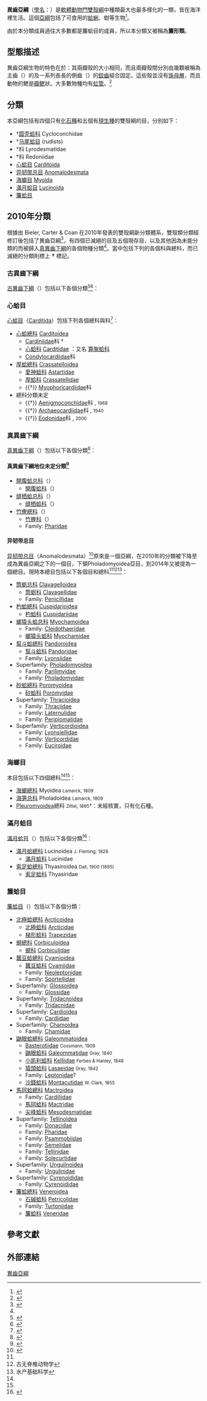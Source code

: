 {{Automatic taxobox
| image = NZ Cockles.JPG
| image_width = 200px
| image_caption = The [[Veneridae|venerid]] species, ''[[Austrovenus_stutchburyi|Austrovenus stutchburyi]]'', the New Zealand cockle, is sold internationally as sea food 
| taxon = Heterodonta
| authority = Neumayr, 1884<ref name=WoRMS_216 />
| subdivision_ranks = [[目_(生物)|目]]
| subdivision = [[#分類|見內文]]
}}

'''異齒亞綱'''（[[學名|學名]]：{{lang|la|'''Heterodonta'''}}）是[[軟體動物門|軟體動物門]][[雙殼綱|雙殼綱]]中種類最大也最多樣化的一類，皆在海洋裡生活。這個[[亞綱|亞綱]]包括了可食用的[[蛤蜊|蛤蜊]]、蚶等生物<ref name=WoRMS_216>{{cite WoRMS |id=216 |title=Heterodonta <small>Neumayr, 1884</small>|date=2009-02-03 }}</ref>。

由於本分類成員過往大多數都是簾蛤目的成員，所以本分類又被稱為'''簾形類'''。

==型態描述==
異齒亞綱生物的特色在於：其兩瓣殼的大小相同，而且兩瓣殼間分別由幾顆被稱為主齒（{{lang|en|cardinal teeth}}）的及一系列長長的側齒（{{lang|en|laternal teeth}}）的[[鉸齒|鉸齒]]組合固定。這些殼並沒有[[珠母層|珠母層]]，而且動物的鰓是[[瓣鰓|瓣鰓]]狀。大多數物種均有[[虹管|虹管]]。<ref name=IZ>{{cite book |last=Barnes |first=Robert D. |year=1982 |title= Invertebrate Zoology |publisher= Holt-Saunders International |location= Philadelphia, PA |page= 340 |isbn=0-03-056747-5 }}</ref>

==分類==
本亞綱包括有四個只有[[化石種|化石種]]和五個有[[現生種|現生種]]的雙殼綱的目，分別如下：
* †[[圆壳蛤科|圆壳蛤科]] Cycloconchidae
* †[[马尾蛤目|马尾蛤目]] {{tsl|en|Hippuritoida||Hippuritoida}} (rudists)
* †科 Lyrodesmatidae
* †科 Redoniidae
*[[心蛤目|心蛤目]] [[Carditoida|Carditoida]]
*[[异韧带总目|异韧带总目]] [[Anomalodesmata|Anomalodesmata]]
*[[海螂目|海螂目]] [[Myoida|Myoida]]
*[[滿月蛤目|滿月蛤目]] [[Lucinoida|Lucinoida]]
*[[簾蛤目|簾蛤目]] {{tsl|en|Venerida}}{{r|WoRMS_217}}

==2010年分類==
根據由 Bieler, Carter & Coan 在2010年發表的雙殼綱新分類體系，雙殼類分類經修訂後包括了異齒亞綱<ref name="Bieler2010">{{cite book |last1=Bieler |first1=R. |last2=Carter |first2=J.G. |last3=Coan |first3=E.V. |year=2010 |chapter=Classification of Bivalve families |pages=113-133 |editor1=Bouchet, P. |editor2=Rocroi, J.P. |title=Nomenclator of Bivalve Families |journal=''[[Malacologia|Malacologia]]'' |volume=52 |issue=2 |language=en }}</ref>，有四個已滅絕的目及五個現存目，以及其他因為未能分類的而被歸入[[真異齒下綱|真異齒下綱]]的各個物種分類<ref name=WoRMS_216 />。當中包括下列的各個科與總科，而已滅絕的分類則標上 '''†''' 標記。

===古異齒下綱===
[[古異齒下綱|古異齒下綱]]（{{lang|la|Archiheterodonta}}）包括以下各個分類<ref name=WoRMS_382255>{{cite WoRMS |id=382255 |title=''Archiheterodonta'' <small>Giribet in Taylor, Williams, Glover & Dyal, 2007</small>|date=2009-02-03 }}</ref><ref>{{cite book |last=Giribet |first=G. |year=2008 |chapter=Bivalvia |pages=105-141 |editors=Ponder W.F. & Lindberg D.L. |title=Molluscan Phylogeny |location=Berkeley |publisher=University of California Press }}</ref>：

===心蛤目===
[[心蛤目|心蛤目]]（[[Carditida|Carditida]]）包括下列各個總科與科<ref name="WoRMS_382256">{{WoRMS |id=382256 | title=Carditida Dall, 1889 | last1=Gofas |first1=Serge | date=2009-02-03 |accessdate=2017-09-01 }}</ref>：
*[[心蛤總科|心蛤總科]] [[Carditoidea|Carditoidea]] {{small|Férussac, 1822}}
** [[Cardiniidae|Cardiniidae]]科 {{small|Zittel, 1881}} †
** [[心蛤科|心蛤科]] [[Carditidae|Carditidae]] {{small|Férussac, 1822}}：又名 [[算盤蛤科|算盤蛤科]] 
** [[Condylocardiidae|Condylocardiidae]]科 {{small|Bernard, 1896}}
* [[厚蛤總科|厚蛤總科]] [[Crassatelloidea|Crassatelloidea]]
** [[愛神蛤科|愛神蛤科]] [[Astartidae|Astartidae]] {{small|d'Orbigny, 1844 (1840)}}
** [[厚蛤科|厚蛤科]] [[Crassatellidae|Crassatellidae]] {{small|Férussac, 1822}}
** {{†}} [[Myophoricardiidae|Myophoricardiidae]]科 {{small|Chavan, 1969}}
*總科分類未定
** {{†}} [[Aenigmoconchidae|Aenigmoconchidae]]科 {{aut|Betekhtina}}, <small>1968</small>
** {{†}} [[Archaeocardiidae|Archaeocardiidae]]科 {{aut|Khalfin}}, <small>1940</small>
** {{†}} [[Eodonidae|Eodonidae]]科 {{aut|Carter, D. C. Campbell & M. R. Campbell}}, <small>2000</small>

===真異齒下綱===
[[真異齒下綱|真異齒下綱]]（{{lang|la|Euheterodonta}}）包括以下各個分類<ref name=WoRMS_382296>{{cite WoRMS |id=382296 |title=''Euheterodonta'' <small>Giribet in Taylor, Williams, Glover & Dyal, 2007</small>|date=2009-02-03 }}</ref>：

====真異齒下綱地位未定分類<ref name=WoRMS_382297>{{cite WoRMS |id=382297|title=''Unassigned Euheterodonta''|date=2009-07-12 }}</ref> ====
*[[開腹蛤总科|開腹蛤总科]]（{{lang|la|[[Gastrochaenoidea|Gastrochaenoidea]]}}）
**[[開腹蛤科|開腹蛤科]]（{{lang|la|[[Gastrochaenidae|Gastrochaenidae]]}}）
*[[缝栖蛤总科|缝栖蛤总科]]（{{lang|la|[[Hiatelloidea|Hiatelloidea]]}}）
**[[缝栖蛤科|缝栖蛤科]]（{{lang|la|[[Hiatellidae|Hiatellidae]]}}）
*[[竹蟶總科|竹蟶總科]]（{{lang|la|[[Solenoidea|Solenoidea]]}}）
**[[竹蟶科|竹蟶科]]（{{lang|la|[[Solenidae|Solenidae]]}}）
**Family: [[Pharidae|Pharidae]]

====异韧带总目====
[[异韧带总目|异韧带总目]]（Anomalodesmata）<ref name=WoRMS_254>{{cite WoRMS |id=254|title=''Anomalodesmata'' <small>Dall, 1889</small>|date=2016-02-07 |last=Bieler |first=Rüdiger }}</ref>原來是一個亞綱，在2010年的分類被下降至成為異齒亞綱之下的一個目，下領Pholadomyoidea亞目，到2014年又被提為一個總目。現時本總目包括以下各個目和總科<ref name=WoRMS_254 /><ref>古无脊椎动物学</ref><ref>水产基础科学</ref>：
*[[筒蛎总科|筒蛎总科]] [[Clavagelloidea|Clavagelloidea]]
**[[筒蛎科|筒蛎科]] [[Clavagellidae|Clavagellidae]]
**Family: [[Penicillidae|Penicillidae]]
*[[杓蛤總科|杓蛤總科]] [[Cuspidarioidea|Cuspidarioidea]]
**[[杓蛤科|杓蛤科]] [[Cuspidariidae|Cuspidariidae]]
*[[螂猿头蛤总科|螂猿头蛤总科]] [[Myochamoidea|Myochamoidea]]
**Family: [[Cleidothaeridae|Cleidothaeridae]]
**[[螂猿头蛤科|螂猿头蛤科]] [[Myochamidae|Myochamidae]]
*[[幫斗蛤總科|幫斗蛤總科]] [[Pandoroidea|Pandoroidea]]
**[[幫斗蛤科|幫斗蛤科]] [[Pandoridae|Pandoridae]] 
**Family: [[Lyonsiidae|Lyonsiidae]]
*Superfamily: [[Pholadomyoidea|Pholadomyoidea]]
**Family: [[Parilimyidae|Parilimyidae]]
**Family: [[Pholadomyidae|Pholadomyidae]]
*[[砂蛤總科|砂蛤總科]] [[Poromyoidea|Poromyoidea]]
**[[砂蛤科|砂蛤科]] [[Poromyidae|Poromyidae]]
*Superfamily: [[Thracioidea|Thracioidea]]
**Family: [[Thraciidae|Thraciidae]]
**Family: [[Laternulidae|Laternulidae]]
**Family: [[Periplomatidae|Periplomatidae]]
*Superfamily: [[Verticordioidea|Verticordioidea]]
**Family: [[Lyonsiellidae|Lyonsiellidae]]
**Family: [[Verticordidae|Verticordidae]]
**Family: [[Euciroidae|Euciroidae]]

===海螂目===
本目包括以下四個總科<ref name=bcc2010 /><ref name=WoRMS_245 />：
*[[海螂總科|海螂總科]] Myoidea <small>Lamarck, 1809</small>
*[[海笋总科|海笋总科]] Pholadoidea <small>Lamarck, 1809</small>
*[[Pleuromyoidea|Pleuromyoidea]]總科 <small>Zittel, 1895</small>†：未經核實，只有化石種。

===滿月蛤目===
[[滿月蛤目|滿月蛤目]]（{{lang|la|Lucinoida}}）包括以下各個分類<ref name=WoRMS_489106>{{WoRMS |id=489106 |title=Lucinoida Gray, 1854 |date=2010-07-10 }}</ref>：
*[[滿月蛤總科|滿月蛤總科]] Lucinoidea <small>J. Fleming, 1828</small>
**[[滿月蛤科|滿月蛤科]] Lucinidae
*[[索足蛤總科|索足蛤總科]] Thyasiroidea <small>Dall, 1900 (1895)</small>
**[[索足蛤科|索足蛤科]] Thyasiridae

===簾蛤目===
[[簾蛤目|簾蛤目]]（{{lang|la|Veneroida}}）包括以下各個分類{{r|WoRMS_217_old|bcc2010|Carter 2011}}：
*[[北極蛤總科|北極蛤總科]] [[Arcticoidea|Arcticoidea]]
**[[北極蛤科|北極蛤科]] [[Arcticidae|Arcticidae]]
**[[梯形蛤科|梯形蛤科]] [[Trapezidae|Trapezidae]]
*[[蜆總科|蜆總科]] [[Corbiculoidea|Corbiculoidea]]
**[[蜆科|蜆科]] [[Corbiculidae|Corbiculidae]]
*[[蠶豆蛤總科|蠶豆蛤總科]] [[Cyamioidea|Cyamioidea]]
**[[蠶豆蛤科|蠶豆蛤科]] [[Cyamiidae|Cyamiidae]]
**Family: [[Neoleptonidae|Neoleptonidae]]
**Family: [[Sportellidae|Sportellidae]]
*Superfamily: [[Glossoidea|Glossoidea]]
**Family: [[Glossidae|Glossidae]]
*Superfamily: [[Tridacnoidea|Tridacnoidea]]
**Family: [[Tridacnidae|Tridacnidae]]
*Superfamily: [[Cardioidea|Cardioidea]]
**Family: [[Cardiidae|Cardiidae]]
*Superfamily: [[Chamoidea|Chamoidea]]
**Family: [[Chamidae|Chamidae]]
*[[鼬眼蛤總科|鼬眼蛤總科]] [[Galeommatoidea|Galeommatoidea]]
**[[Basterotiidae|Basterotiidae]] <small>Cossmann, 1909</small>
**[[鼬眼蛤科|鼬眼蛤科]] [[Galeommatidae|Galeommatidae]] <small>Gray, 1840</small>
**[[小凯利蛤科|小凯利蛤科]] [[Kelliidae|Kelliidae]] <small>Forbes & Hanley, 1848</small>
**[[猿頭蛤科|猿頭蛤科]] [[Lasaeidae|Lasaeidae]] <small>Gray, 1842</small>
**Family: [[Leptonidae|Leptonidae]]?
**[[沙錢蛤科|沙錢蛤科]] [[Montacutidae|Montacutidae]] <small>W. Clark, 1855</small>
*[[馬珂蛤總科|馬珂蛤總科]] [[Mactroidea|Mactroidea]]
**Family: [[Cardiliidae|Cardiliidae]]
**[[馬珂蛤科|馬珂蛤科]] [[Mactridae|Mactridae]]
**[[尖峰蛤科|尖峰蛤科]] [[Mesodesmatidae|Mesodesmatidae]]
*Superfamily: [[Tellinoidea|Tellinoidea]]
**Family: [[Donacidae|Donacidae]]
**Family: [[Pharidae|Pharidae]]
**Family: [[Psammobiidae|Psammobiidae]]
**Family: [[Semelidae|Semelidae]]
**Family: [[Tellinidae|Tellinidae]]
**Family: [[Solecurtidae|Solecurtidae]]
*Superfamily: [[Ungulinoidea|Ungulinoidea]]
**Family: [[Ungulinidae|Ungulinidae]]
*Superfamily: [[Cyrenoididae|Cyrenoididae]]
**Family: [[Cyrenoididae|Cyrenoididae]]
*[[簾蛤總科|簾蛤總科]] [[Veneroidea|Veneroidea]]
**[[石碱蛤科|石碱蛤科]] [[Petricolidae|Petricolidae]]{{r|shelldoc_200142}}
**Family: [[Turtoniidae|Turtoniidae]]
**[[簾蛤科|簾蛤科]] [[Veneridae|Veneridae]]

==參考文獻==
{{reflist|refs=
<ref name="bcc2010">{{cite journal|title=Nomenclator of Bivalve Families with a Classification of Bivalve Families|date=2010-05-01|doi=10.4002/040.052.0201|journal=Malacologia|pages=1–184|volume=52|issue=2|issn=0076-2997|url=http://www.bioone.org/doi/abs/10.4002/040.052.0201|accessdate=2018-04-02|author=Philippe Bouchet, Jean-Pierre Rocroi, Rüdiger Bieler, Joseph G. Carter, Eugene V. Coan|archive-date=2020-04-22|archive-url=https://web.archive.org/web/20200422162038/https://bioone.org/journals/malacologia/volume-52/issue-2/040.052.0201/Nomenclator-of-Bivalve-Families-with-a-Classification-of-Bivalve-Families/10.4002/040.052.0201.short|dead-url=no}}</ref>
<ref name="Carter 2011">{{cite journal| last1 = Carter| first1 = J. G.| coauthors = Altaba, C. R.; Anderson, L. C.; Araujo, R.; Biakov, A. S.; Bogan, A. E.; Campbell, D. C.; Campbell, M.; Chen, J.; Cope, J. C. W.; Delvene. G.; Dijkstra, H. H.; Fang, Z.; Gardner, R. N.; Gavrilova, V. A.; Goncharova, I. A.; Harries, P. J.; Hartman, J. H.; Hautmann, M.; Hoeh, W. R.; Hylleberg, J.; Jiang, B.; Johnston, P.; Kirkendale, L.; Kleemann, K.; Koppka, J.; Kříž, J.; Machado, D.; Malchus, N.; Márquez-Aliaga, A.; Masse, J-P.; McRoberts, C. A.; Middelfart, P. U.; Mitchell, S.; Nevesskaja, L. A.; Özer, S.; Pojeta, J. Jr.; Polubotko, I. V.; Pons, J. M.; Popov, S.; Sánchez, T.; Sartori, A. F.; Scott, R. W.; Sey, I. I.; Signorelli, J. H.; Silantiev, V. V.; Skelton, P. W.; Steuber, T.; Waterhouse, J. B.; Wingard, G. L.; Yancey, T.| year = 2011| title = A synoptical classification of the Bivalvia (Mollusca)| journal = Paleontological Contributions| volume = 4| pages = 1–47| url = http://kuscholarworks.ku.edu/dspace/bitstream1808/8287/3/Carter%20ms.pdf |format=[[PDF|PDF]] |language=en }}</ref>
<ref name="shelldoc_200142">{{shelldoc_200142}}</ref>
<ref name=WoRMS_217>{{WoRMS |id=217 |title=Venerida Gray, 1854 |date=2010-07-09 }}</ref>
<ref name=WoRMS_217_old>{{WoRMS archive |id=217 |title=Veneroida Gray, 1854 |date=2010-07-09 |timestamp=20100709 }}</ref>
<ref name=WoRMS_245>{{WoRMS |id=245 |title=Veneroida Gray, 1854 |date=2010-07-09 }}</ref>
}}

==外部連結==
{{taxonbar}}
{{軟體動物}}
[[Category:異齒亞綱|]]
